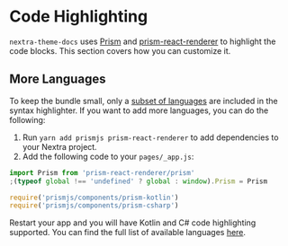 # Code Highlighting

`nextra-theme-docs` uses [Prism](https://prismjs.com) and [prism-react-renderer](https://github.com/FormidableLabs/prism-react-renderer)
to highlight the code blocks. This section covers how you can customize it.

## More Languages

To keep the bundle small, only a [subset of languages](https://github.com/FormidableLabs/prism-react-renderer/blob/master/src/vendor/prism/includeLangs.js)
are included in the syntax highlighter. If you want to add more languages, you can do the following:

1. Run `yarn add prismjs prism-react-renderer` to add dependencies to your Nextra project.
2. Add the following code to your `pages/_app.js`:

```jsx
import Prism from 'prism-react-renderer/prism'
;(typeof global !== 'undefined' ? global : window).Prism = Prism

require('prismjs/components/prism-kotlin')
require('prismjs/components/prism-csharp')
```

Restart your app and you will have Kotlin and C# code highlighting supported.
You can find the full list of available languages [here](https://github.com/PrismJS/prism/tree/master/components).
